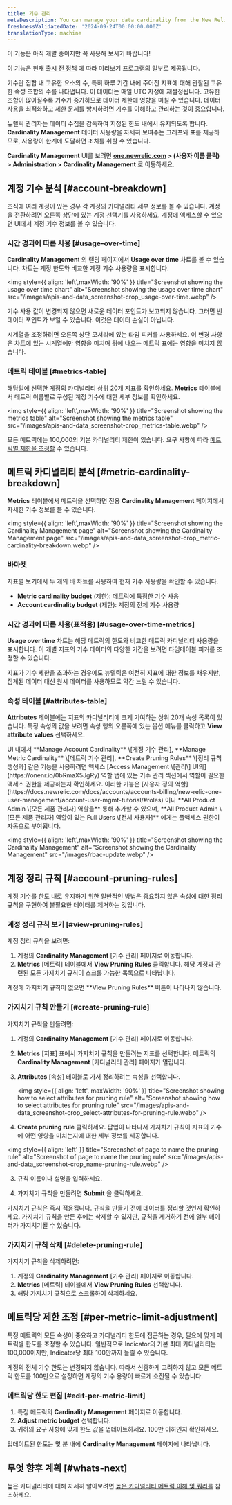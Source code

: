 ```yaml
---
title: 기수 관리
metaDescription: You can manage your data cardinality from the New Relic UI.
freshnessValidatedDate: '2024-09-24T00:00:00.000Z'
translationType: machine
---
```


<Callout title="시사">
  이 기능은 아직 개발 중이지만 꼭 사용해 보시기 바랍니다!

  이 기능은 현재 [출시 전 정책](/docs/licenses/license-information/referenced-policies/new-relic-pre-release-policy) 에 따라 미리보기 프로그램의 일부로 제공됩니다.
</Callout>

기수란 집합 내 고유한 요소의 수, 특히 하루 기간 내에 주어진 지표에 대해 관찰된 고유한 속성 조합의 수를 나타냅니다. 이 데이터는 매일 UTC 자정에 재설정됩니다. 고유한 조합이 많아질수록 기수가 증가하므로 데이터 제한에 영향을 미칠 수 있습니다. 데이터 사용을 최적화하고 제한 문제를 방지하려면 기수를 이해하고 관리하는 것이 중요합니다.

뉴렐릭 관리자는 데이터 수집을 감독하여 지정된 한도 내에서 유지되도록 합니다. <DNT>**Cardinality Management**</DNT> 데이터 사용량을 자세히 보여주는 그래프와 표를 제공하므로, 사용량이 한계에 도달하면 조치를 취할 수 있습니다.

**<DNT>Cardinality Management</DNT>** UI를 보려면 **<DNT>[one.newrelic.com](https://one.newrelic.com)</DNT> &gt; (사용자 이름 클릭) &gt; <DNT>Administration &gt; Cardinality Management</DNT>** 로 이동하세요.

## 계정 기수 분석 [#account-breakdown]

조직에 여러 계정이 있는 경우 각 계정의 카디널리티 세부 정보를 볼 수 있습니다. 계정을 전환하려면 오른쪽 상단에 있는 계정 선택기를 사용하세요. 계정에 액세스할 수 있으면 UI에서 계정 기수 정보를 볼 수 있습니다.

### 시간 경과에 따른 사용 [#usage-over-time]

<DNT>**Cardinality Managemen**t</DNT> 의 랜딩 페이지에서 <DNT>**Usage over time**</DNT> 차트를 볼 수 있습니다. 차트는 계정 한도와 비교한 계정 기수 사용량을 표시합니다.

<img style={{ align: 'left',maxWidth: '90%' }} title="Screenshot showing the usage over time chart" alt="Screenshot showing the usage over time chart" src="/images/apis-and-data_screenshot-crop_usage-over-time.webp" />

<Callout variant="tip">
  기수 사용 값이 변경되지 않으면 새로운 데이터 포인트가 보고되지 않습니다. 그러면 빈 데이터 포인트가 보일 수 있습니다. 이것은 데이터 손실이 아닙니다.
</Callout>

시계열을 조정하려면 오른쪽 상단 모서리에 있는 타임 피커를 사용하세요. 이 변경 사항은 차트에 있는 시계열에만 영향을 미치며 뒤에 나오는 메트릭 표에는 영향을 미치지 않습니다.

### 메트릭 테이블 [#metrics-table]

해당일에 선택한 계정의 카디널리티 상위 20개 지표를 확인하세요. <DNT>**Metrics**</DNT> 테이블에서 메트릭 이름별로 구성된 계정 기수에 대한 세부 정보를 확인하세요.

<img style={{ align: 'left',maxWidth: '90%' }} title="Screenshot showing the metrics table" alt="Screenshot showing the metrics table" src="/images/apis-and-data_screenshot-crop_metrics-table.webp" />

모든 메트릭에는 100,000의 기본 카디널리티 제한이 있습니다. 요구 사항에 따라 [메트릭별 제한을 조정할](#per-metric-limit-adjustment) 수 있습니다.

## 메트릭 카디널리티 분석 [#metric-cardinality-breakdown]

<DNT>**Metrics**</DNT> 테이블에서 메트릭을 선택하면 전용 <DNT>**Cardinality Management**</DNT> 페이지에서 자세한 기수 정보를 볼 수 있습니다.

<img style={{ align: 'left',maxWidth: '90%' }} title="Screenshot showing the Cardinality Management page" alt="Screenshot showing the Cardinality Management page" src="/images/apis-and-data_screenshot-crop_metric-cardinality-breakdown.webp" />

### 바마켓

지표별 보기에서 두 개의 바 차트를 사용하여 현재 기수 사용량을 확인할 수 있습니다.

* <DNT>**Metric cardinality budget**</DNT> (제한): 메트릭에 특정한 기수 사용
* <DNT>**Account cardinality budget**</DNT> (제한): 계정의 전체 기수 사용량

### 시간 경과에 따른 사용(표적용) [#usage-over-time-metrics]

<DNT>**Usage over time**</DNT> 차트는 해당 메트릭의 한도와 비교한 메트릭 카디널리티 사용량을 표시합니다. 이 개별 지표의 기수 데이터의 다양한 기간을 보려면 타임테이블 피커를 조정할 수 있습니다.

<Callout variant="tip">
  지표가 기수 제한을 초과하는 경우에도 뉴렐릭은 여전히 지표에 대한 정보를 채우지만, 집계된 데이터 대신 원시 데이터를 사용하므로 약간 느릴 수 있습니다.
</Callout>

### 속성 테이블 [#attributes-table]

<DNT>**Attributes**</DNT> 테이블에는 지표의 카디널리티에 크게 기여하는 상위 20개 속성 목록이 있습니다. 특정 속성의 값을 보려면 속성 행의 오른쪽에 있는 옵션 메뉴를 클릭하고 <DNT>**View attribute values**</DNT> 선택하세요.

<Callout variant="important">
  UI 내에서 **Manage Account Cardinality** \[계정 기수 관리], **Manage Metric Cardinality** \[메트릭 기수 관리], **Create Pruning Rules** \[정리 규칙 생성과] 같은 기능을 사용하려면 액세스 [Access Management \[관리\] UI의](https://onenr.io/0bRmaX5JgRy) 역할 탭에 있는 기수 관리 섹션에서 역할이 필요한 액세스 권한을 제공하는지 확인하세요. 이러한 기능은 [사용자 정의 역할](https://docs.newrelic.com/docs/accounts/accounts-billing/new-relic-one-user-management/account-user-mgmt-tutorial/#roles) 이나 **All Product Admin \[모든 제품 관리자] 역할을** 통해 추가할 수 있으며, **All Product Admin \[모든 제품 관리자] 역할이 있는 Full Users \[전체 사용자]** 에게는 풀액세스 권한이 자동으로 부여됩니다.
</Callout>

<img style={{ align: 'left',maxWidth: '90%' }} title="Screenshot showing the Cardinality Management" alt="Screenshot showing the Cardinality Management" src="/images/rbac-update.webp" />

## 계정 정리 규칙 [#account-pruning-rules]

계정 기수를 한도 내로 유지하기 위한 일반적인 방법은 중요하지 않은 속성에 대한 정리 규칙을 구현하여 불필요한 데이터를 제거하는 것입니다.

### 계정 정리 규칙 보기 [#view-pruning-rules]

계정 정리 규칙을 보려면:

1. 계정의 **Cardinality Management** \[기수 관리] 페이지로 이동합니다.
2. **Metrics** \[메트릭] 테이블에서 <DNT>**View Pruning Rules**</DNT> 클릭합니다. 해당 계정과 관련된 모든 가지치기 규칙이 스크롤 가능한 목록으로 나타납니다.

<Callout variant="tip">
  계정에 가지치기 규칙이 없으면 <DNT>**View Pruning Rules**</DNT> 버튼이 나타나지 않습니다.
</Callout>

### 가지치기 규칙 만들기 [#create-pruning-rule]

가지치기 규칙을 만들려면:

1. 계정의 **Cardinality Management** \[기수 관리] 페이지로 이동합니다.

2. **Metrics** \[지표] 표에서 가지치기 규칙을 만들려는 지표를 선택합니다. 메트릭의 **Cardinality Management** \[카디널리티 관리] 페이지가 열립니다.

3. **Attributes** \[속성] 테이블로 가서 정리하려는 속성을 선택합니다.

   <img style={{ align: 'left', maxWidth: '90%' }} title="Screenshot showing how to select attributes for pruning rule" alt="Screenshot showing how to select attributes for pruning rule" src="/images/apis-and-data_screenshot-crop_select-attributes-for-pruning-rule.webp" />

4. <DNT>**Create pruning rule**</DNT> 클릭하세요. 팝업이 나타나서 가지치기 규칙이 지표의 기수에 어떤 영향을 미치는지에 대한 세부 정보를 제공합니다.

<img style={{ align: 'left' }} title="Screenshot of page to name the pruning rule" alt="Screenshot of page to name the pruning rule" src="/images/apis-and-data_screenshot-crop_name-pruning-rule.webp" />

3. 규칙 이름이나 설명을 입력하세요.

4. 가지치기 규칙을 만들려면 <DNT>**Submit**</DNT> 을 클릭하세요.

<Callout variant="important">
  가지치기 규칙은 즉시 적용됩니다. 규칙을 만들기 전에 데이터를 정리할 것인지 확인하세요. 가지치기 규칙을 만든 후에는 삭제할 수 있지만, 규칙을 제거하기 전에 일부 데이터가 가지치기될 수 있습니다.
</Callout>

### 가지치기 규칙 삭제 [#delete-pruning-rule]

가지치기 규칙을 삭제하려면:

1. 계정의 **Cardinality Management** \[기수 관리] 페이지로 이동합니다.
2. **Metrics** \[메트릭] 테이블에서 <DNT>**View Pruning Rules**</DNT> 선택합니다.
3. 해당 가지치기 규칙으로 스크롤하여 삭제하세요.

## 메트릭당 제한 조정 [#per-metric-limit-adjustment]

특정 메트릭의 모든 속성이 중요하고 카디널리티 한도에 접근하는 경우, 필요에 맞게 메트릭별 한도를 조정할 수 있습니다. 일반적으로 Indicator의 기본 최대 카디널리티는 100,000이지만, Indicator당 최대 100만까지 늘릴 수 있습니다.

<Callout variant="tip">
  계정의 전체 기수 한도는 변경되지 않습니다. 따라서 신중하게 고려하지 않고 모든 메트릭 한도를 100만으로 설정하면 계정의 기수 용량이 빠르게 소진될 수 있습니다.
</Callout>

### 메트릭당 한도 편집 [#edit-per-metric-limit]

1. 특정 메트릭의 <DNT>**Cardinality Management**</DNT> 페이지로 이동합니다.
2. <DNT>**Adjust metric budget**</DNT> 선택합니다.
3. 귀하의 요구 사항에 맞게 한도 값을 업데이트하세요. 100만 이하인지 확인하세요.

업데이트된 한도는 몇 분 내에 <DNT>**Cardinality Management**</DNT> 페이지에 나타납니다.

## 무엇 향후 계획 [#whats-next]

높은 카디널리티에 대해 자세히 알아보려면 [높은 카디널리티 메트릭 이해 및 쿼리를](/docs/data-apis/ingest-apis/metric-api/NRQL-high-cardinality-metrics/) 참조하세요.